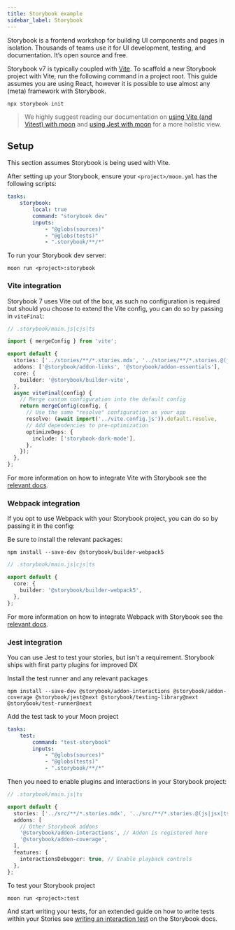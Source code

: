 ```yaml
---
title: Storybook example
sidebar_label: Storybook
---
```



Storybook is a frontend workshop for building UI components and pages in isolation. Thousands of teams use it for UI development, testing, and documentation. It’s open source and free.

Storybook v7 is typically coupled with [Vite](https://vitejs.dev/). To scaffold a new Storybook project with Vite, run the following command in a project root. This guide assumes you are using React, however it is possible to use almost any (meta) framework with Storybook.

```shell
npx storybook init
```

> We highly suggest reading our documentation on [using Vite (and Vitest) with moon](./vite) 
> and [using Jest with moon](./jest) for a more holistic view.

## Setup

This section assumes Storybook is being used with Vite.

After setting up your Storybook, ensure your `<project>/moon.yml` has the following scripts:
```yaml
tasks:
    storybook:
        local: true
        command: "storybook dev"
        inputs:
            - "@globs(sources)"
            - "@globs(tests)"
            - ".storybook/**/*"
```

To run your Storybook dev server:
```shell
moon run <project>:storybook
```

### Vite integration

Storybook 7 uses Vite out of the box, as such no configuration is required but should you choose to extend the Vite config, you can do so by passing in `viteFinal`: 

```ts title=".storybook/main.ts"
// .storybook/main.js|cjs|ts

import { mergeConfig } from 'vite';

export default {
  stories: ['../stories/**/*.stories.mdx', '../stories/**/*.stories.@(js|jsx|ts|tsx)'],
  addons: ['@storybook/addon-links', '@storybook/addon-essentials'],
  core: {
    builder: '@storybook/builder-vite',
  },
  async viteFinal(config) {
    // Merge custom configuration into the default config
    return mergeConfig(config, {
      // Use the same "resolve" configuration as your app
      resolve: (await import('../vite.config.js')).default.resolve,
      // Add dependencies to pre-optimization
      optimizeDeps: {
        include: ['storybook-dark-mode'],
      },
    });
  },
};
```

For more information on how to integrate Vite with Storybook see the [relevant docs](https://storybook.js.org/docs/7.0/react/builders/vite#configuration).

### Webpack integration

If you opt to use Webpack with your Storybook project, you can do so by passing it in the config:

Be sure to install the relevant packages:
```shell
npm install --save-dev @storybook/builder-webpack5
```

```ts title=".storybook/main.ts"
// .storybook/main.js|cjs|ts

export default {
  core: {
    builder: '@storybook/builder-webpack5',
  },
};
```

For more information on how to integrate Webpack with Storybook see the [relevant docs](https://storybook.js.org/docs/7.0/react/builders/webpack).

### Jest integration

You can use Jest to test your stories, but isn't a requirement. Storybook ships with first party plugins for improved DX

Install the test runner and any relevant packages
```shell
npm install --save-dev @storybook/addon-interactions @storybook/addon-coverage @storybook/jest@next @storybook/testing-library@next @storybook/test-runner@next
```

Add the test task to your Moon project
```yaml title="<project>/moon.yml"
tasks:
    test:
        command: "test-storybook"
        inputs:
            - "@globs(sources)"
            - "@globs(tests)"
            - ".storybook/**/*"
```

Then you need to enable plugins and interactions in your Storybook project:
```ts title=".storybook/main.ts"
// .storybook/main.js|ts

export default {
  stories: ['../src/**/*.stories.mdx', '../src/**/*.stories.@(js|jsx|ts|tsx)'],
  addons: [
    // Other Storybook addons
    '@storybook/addon-interactions', // Addon is registered here
    '@storybook/addon-coverage',
  ],
  features: {
    interactionsDebugger: true, // Enable playback controls
  },
};
```

To test your Storybook project
```shell
moon run <project>:test
```

And start writing your tests, for an extended guide on how to write tests within your Stories see [writing an interaction test](https://storybook.js.org/docs/react/writing-tests/interaction-testing#write-an-interaction-test) on the Storybook docs.
